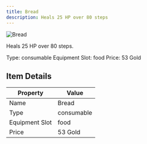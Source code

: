 ```yaml
---
title: Bread
description: Heals 25 HP over 80 steps
---
```


<div className="flex items-start gap-6 mb-8">
  <div className="flex-shrink-0">
    <img src="/assets/resources/cooking/bread.png" alt="Bread" className="w-24 h-24 border rounded-lg" />
  </div>
  <div className="flex-1">
    <div className="space-y-2">
      <p className="text-lg text-muted-foreground">Heals 25 HP over 80 steps.</p>
      <div className="flex flex-wrap gap-4 text-sm">
        <span className="px-2 py-1 bg-green-100 dark:bg-green-900 rounded-md">
          Type: consumable
        </span>
        <span className="px-2 py-1 bg-purple-100 dark:bg-purple-900 rounded-md">
          Equipment Slot: food
        </span>
        <span className="px-2 py-1 bg-yellow-100 dark:bg-yellow-900 rounded-md">
          Price: 53 Gold
        </span>
      </div>
    </div>
  </div>
</div>

## Item Details
| Property | Value |
|----------|-------|
| Name | Bread |
| Type | consumable |
| Equipment Slot | food |
| Price | 53 Gold |

